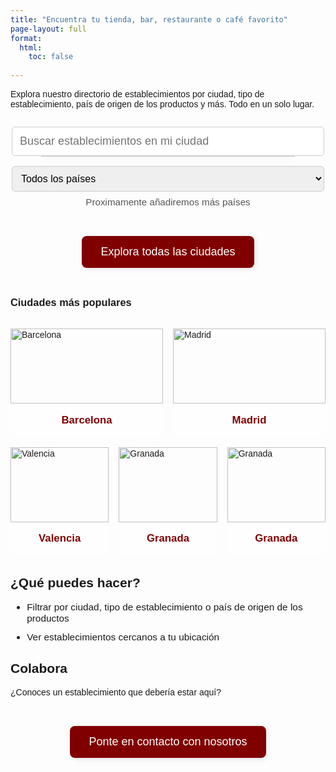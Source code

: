 ```yaml
---
title: "Encuentra tu tienda, bar, restaurante o café favorito"
page-layout: full
format:
  html:
    toc: false
    
---
```


<link href="https://fonts.googleapis.com/css2?family=Savate&display=swap" rel="stylesheet">

<style>
  body {
    font-family: 'Savate', sans-serif;
  }
  .cta-button {
    background-color: #800000;
    color: white;
    padding: 15px 30px;
    border-radius: 8px;
    text-decoration: none;
    font-size: 18px;
    display: inline-block;
    margin: 1em 0;
    box-shadow: 2px 2px 8px rgba(0, 0, 0, 0.1);
  }
  .centered {
    text-align: center;
    margin-top: 2em;
    margin-bottom: 2em;
  }
  .features {
    max-width: 600px;
    margin: 0 auto;
    font-size: 1.1em;
  }
  .features li {
    margin-bottom: 0.8em;
  }
  blockquote {
    font-style: italic;
    color: #555;
    margin: 2em auto;
    max-width: 600px;
  }
  .hero-search {
    text-align: center;
    margin-top: 2em;
  }
  .hero-search input[type="text"] {
    padding: 12px;
    font-size: 18px;
    width: 100%;
    max-width: 500px;
    border-radius: 6px;
    border: 1px solid #ccc;
  }
  .popular-cities {
    text-align: center;
    margin: 3em 0;
  }
  .popular-cities a {
    margin: 0 10px;
    display: inline-block;
    color: #800000;
    text-decoration: none;
    font-size: 1.1em;
  }


  /* --- 2 cols on first row, 3 on second --- */
  .popular-cities-grid{
    display:grid;
    grid-template-columns: repeat(6, 1fr);
    gap: 1rem;
    max-width: 1000px;
    margin: 2rem auto;
  }
  .popular-cities-grid .city-card:nth-child(-n+2){  /* first two */
    grid-column: span 3;
  }
  .popular-cities-grid .city-card:nth-child(n+3){   /* rest */
    grid-column: span 2;
  }

/* mobile fallback: 1 per row */
  @media (max-width: 640px){
    .popular-cities-grid{ grid-template-columns: 1fr; }
    .popular-cities-grid .city-card{ grid-column: auto; }
  }


.city-card:hover {
  transform: scale(1.02);
}

.city-card img {
  width: 100%;
  height: 120px;   /* antes 200px */
  object-fit: cover;
}

.city-name {
  padding: 1em;
  text-align: center;
  font-weight: bold;
  font-size: 1.2em;
  color: #800000;
  background-color: rgba(255, 255, 255, 0.3); /* semi-transparent white */
}


.suggestion-list {
  list-style: none;
  padding: 0;
  margin: 0;
  border: 1px solid #ccc;
  border-top: none;
  max-height: 150px;
  overflow-y: auto;
  position: absolute;
  width: 80%;
  max-width: 500px;
  left: 50%;
  transform: translateX(-50%);
  background: white;
  z-index: 10;
  box-shadow: 0 4px 8px rgba(0,0,0,0.1);
}

.suggestion-list li {
  padding: 10px;
  cursor: pointer;
  border-top: 1px solid #eee;
  font-size: 16px;
  transition: background 0.2s ease;
}

.suggestion-list li:hover {
  background-color: #f0f0f0;
}


.origin-note{
  margin-top:.5rem;
  color:#555;
  font-size:.95rem;
}

</style>





Explora nuestro directorio de establecimientos por ciudad, tipo de establecimiento, país de origen de los productos y más. Todo en un solo lugar.

<div class="hero-search" style="position: relative;">
  <input type="text" id="citySearch" placeholder="Buscar establecimientos en mi ciudad" autocomplete="off" />
  <ul id="citySuggestions" class="suggestion-list"></ul>
</div>

<div class="hero-filters" style="text-align:center; margin-top:1rem;">
  <select id="originSelect" style="padding:10px; font-size:16px; border-radius:6px; border:1px solid #ccc; width:100%; max-width:500px;">
    <option value="">Todos los países</option>
  </select>
  <div class="origin-note">Proximamente añadiremos más países</div>
</div>



<div class="centered">
  <a href="/map.html" class="cta-button">Explora todas las ciudades</a>
</div>

### Ciudades más populares

```{=html}
<div class="popular-cities-grid">
  <div class="city-card" onclick="window.location.href='/map.html?city=Barcelona'">
    <img src="/images/cities/barcelona.jpg" alt="Barcelona">
    <div class="city-name">Barcelona</div>
  </div>
  <div class="city-card" onclick="window.location.href='/map.html?city=Madrid'">
    <img src="/images/cities/madrid.jpg" alt="Madrid">
    <div class="city-name">Madrid</div>
  </div>
  <div class="city-card" onclick="window.location.href='/map.html?city=Valencia'">
    <img src="/images/cities/valencia.jpg" alt="Valencia">
    <div class="city-name">Valencia</div>
  </div>
  <div class="city-card" onclick="window.location.href='/map.html?city=Granada'">
    <img src="/images/cities/granada.jpg" alt="Granada">
    <div class="city-name">Granada</div>
  </div>
  <div class="city-card" onclick="window.location.href='/map.html?city=Granada'">
    <img src="/images/cities/granada.jpg" alt="Granada">
    <div class="city-name">Granada</div>
  </div>
</div>
```


## ¿Qué puedes hacer?

<ul class="features">
  <li>Filtrar por ciudad, tipo de establecimiento o país de origen de los productos</li>
  <li>Ver establecimientos cercanos a tu ubicación</li>
</ul>

## Colabora

¿Conoces un establecimiento que debería estar aquí?

<div class="centered">
  <a href="/contacto.html" class="cta-button">Ponte en contacto con nosotros</a>
</div>


<script>
let centers = [];

const input = document.getElementById("citySearch");
const suggestions = document.getElementById("citySuggestions");


const originSelect = document.getElementById("originSelect");

// Lista fija (edítala a tu gusto)
const FIXED_COUNTRIES = ["Argentina"];

// Pinta opciones inmediatamente (sin esperar al fetch)
originSelect.innerHTML = '<option value="">Todos los países</option>' +
  FIXED_COUNTRIES.map(p => `<option value="${p}">${p}</option>`).join('');

// Preselecciona si vienes con ?origin=
const currentOrigin = new URLSearchParams(window.location.search).get('origin') || '';
if (currentOrigin) originSelect.value = currentOrigin;

// Navegación al cambiar
originSelect.addEventListener("change", () => {
  const v = originSelect.value;
  const q = new URLSearchParams();
  if (input.value.trim()) q.set("city", input.value.trim());
  if (v) q.set("origin", v);
  window.location.href = `/map.html?${q.toString()}`;
});


const parseOrigins = v =>
  Array.isArray(v) ? v :
  (typeof v === "string" ? v.split(/[;,/|]+/) : []);

const titleCase = s => (s || "").toLowerCase().replace(/\b\w/g, m => m.toUpperCase());


fetch(encodeURI("/data/test centers_with_google_maps_and_website_information.json"))
  .then(res => {
    if (!res.ok) throw new Error("No se pudieron cargar los datos");
    return res.json();
  })
  .then(data => {
    centers = data;
  })
  .catch(err => {
    console.error("Error cargando establecimientos:", err);
  });


input.addEventListener("input", () => {
  const val = input.value.toLowerCase().trim();
  suggestions.innerHTML = "";

  if (val.length === 0) {
    suggestions.style.display = "none";
    return;
  }

  const allCities = [...new Set(centers.map(c => c.city))];
  const matches = allCities.filter(c => c.toLowerCase().startsWith(val));

  matches.forEach(city => {
    const li = document.createElement("li");
    li.textContent = city;
    li.addEventListener("click", () => {
      window.location.href = `/map.html?city=${encodeURIComponent(city)}`;
    });
    suggestions.appendChild(li);
  });

  suggestions.style.display = matches.length > 0 ? "block" : "none";
});

input.addEventListener("keydown", (e) => {
  if (e.key === "Enter") {
    const val = input.value.trim();
    if (val.length > 0) {
      window.location.href = `/map.html?city=${encodeURIComponent(val)}`;
    }
  }
});

document.addEventListener("click", (e) => {
  if (!input.contains(e.target) && !suggestions.contains(e.target)) {
    suggestions.style.display = "none";
  }
});
</script>